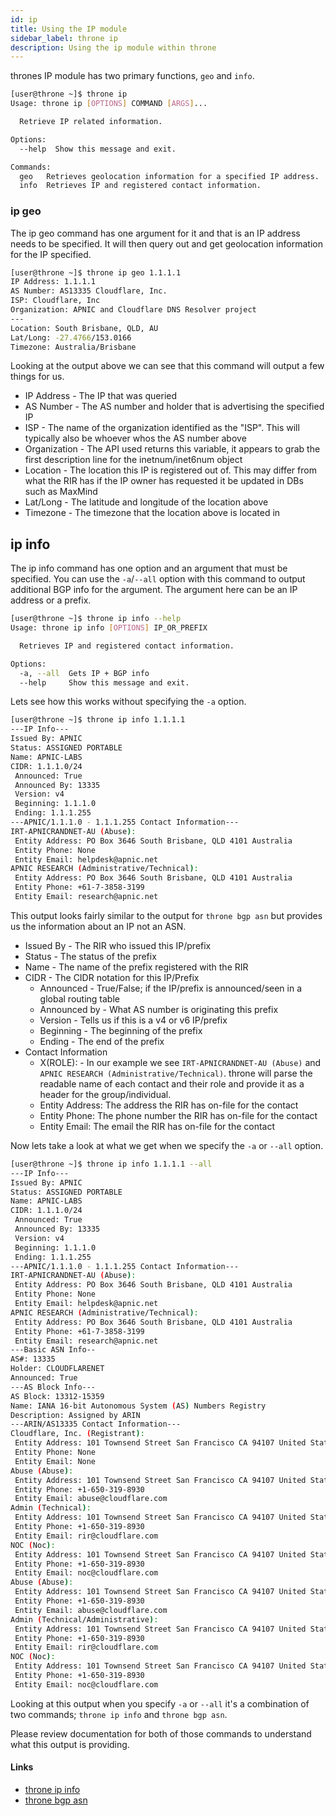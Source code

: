 ```yaml
---
id: ip
title: Using the IP module
sidebar_label: throne ip
description: Using the ip module within throne
---
```


thrones IP module has two primary functions, `geo` and `info`. 

```bash title="Help"
[user@throne ~]$ throne ip
Usage: throne ip [OPTIONS] COMMAND [ARGS]...

  Retrieve IP related information.

Options:
  --help  Show this message and exit.

Commands:
  geo   Retrieves geolocation information for a specified IP address.
  info  Retrieves IP and registered contact information.
```

### ip geo

The ip geo command has one argument for it and that is an IP address needs to be specified. It will then query out and get geolocation information
for the IP specified.

```bash title="Example"
[user@throne ~]$ throne ip geo 1.1.1.1
IP Address: 1.1.1.1
AS Number: AS13335 Cloudflare, Inc.
ISP: Cloudflare, Inc
Organization: APNIC and Cloudflare DNS Resolver project
---
Location: South Brisbane, QLD, AU
Lat/Long: -27.4766/153.0166
Timezone: Australia/Brisbane
```

Looking at the output above we can see that this command will output a few things for us.

- IP Address - The IP that was queried
- AS Number - The AS number and holder that is advertising the specified IP
- ISP - The name of the organization identified as the "ISP". This will typically also be whoever whos the AS number above
- Organization - The API used returns this variable, it appears to grab the first description line for the inetnum/inet6num object
- Location - The location this IP is registered out of. This may differ from what the RIR has if the IP owner has requested it be updated in DBs such as MaxMind
- Lat/Long - The latitude and longitude of the location above
- Timezone - The timezone that the location above is located in

## ip info

The ip info command has one option and an argument that must be specified. You can use the `-a`/`--all` option with this command to output additional BGP info
for the argument. The argument here can be an IP address or a prefix.

```bash title="Help"
[user@throne ~]$ throne ip info --help
Usage: throne ip info [OPTIONS] IP_OR_PREFIX

  Retrieves IP and registered contact information.

Options:
  -a, --all  Gets IP + BGP info
  --help     Show this message and exit.
```

Lets see how this works without specifying the `-a` option.

```bash title="Example"
[user@throne ~]$ throne ip info 1.1.1.1
---IP Info---
Issued By: APNIC
Status: ASSIGNED PORTABLE
Name: APNIC-LABS
CIDR: 1.1.1.0/24
 Announced: True
 Announced By: 13335
 Version: v4
 Beginning: 1.1.1.0
 Ending: 1.1.1.255
---APNIC/1.1.1.0 - 1.1.1.255 Contact Information---
IRT-APNICRANDNET-AU (Abuse):
 Entity Address: PO Box 3646 South Brisbane, QLD 4101 Australia
 Entity Phone: None
 Entity Email: helpdesk@apnic.net
APNIC RESEARCH (Administrative/Technical):
 Entity Address: PO Box 3646 South Brisbane, QLD 4101 Australia
 Entity Phone: +61-7-3858-3199
 Entity Email: research@apnic.net
```

This output looks fairly similar to the output for `throne bgp asn` but provides us the information about an IP not an ASN.

- Issued By - The RIR who issued this IP/prefix
- Status - The status of the prefix
- Name - The name of the prefix registered with the RIR
- CIDR - The CIDR notation for this IP/Prefix
    - Announced - True/False; if the IP/prefix is announced/seen in a global routing table
    - Announced by - What AS number is originating this prefix
    - Version - Tells us if this is a v4 or v6 IP/prefix
    - Beginning - The beginning of the prefix
    - Ending - The end of the prefix
- Contact Information
    - X(ROLE): - In our example we see `IRT-APNICRANDNET-AU (Abuse)` and `APNIC RESEARCH (Administrative/Technical)`. throne will parse 
    the readable name of each contact and their role and provide it as a header for the group/individual.
    - Entity Address: The address the RIR has on-file for the contact
    - Entity Phone: The phone number the RIR has on-file for the contact
    - Entity Email: The email the RIR has on-file for the contact

Now lets take a look at what we get when we specify the `-a` or `--all` option.

```bash Title="Example - --all"
[user@throne ~]$ throne ip info 1.1.1.1 --all
---IP Info---
Issued By: APNIC
Status: ASSIGNED PORTABLE
Name: APNIC-LABS
CIDR: 1.1.1.0/24
 Announced: True
 Announced By: 13335
 Version: v4
 Beginning: 1.1.1.0
 Ending: 1.1.1.255
---APNIC/1.1.1.0 - 1.1.1.255 Contact Information---
IRT-APNICRANDNET-AU (Abuse):
 Entity Address: PO Box 3646 South Brisbane, QLD 4101 Australia
 Entity Phone: None
 Entity Email: helpdesk@apnic.net
APNIC RESEARCH (Administrative/Technical):
 Entity Address: PO Box 3646 South Brisbane, QLD 4101 Australia
 Entity Phone: +61-7-3858-3199
 Entity Email: research@apnic.net
---Basic ASN Info--
AS#: 13335
Holder: CLOUDFLARENET
Announced: True
---AS Block Info---
AS Block: 13312-15359
Name: IANA 16-bit Autonomous System (AS) Numbers Registry
Description: Assigned by ARIN
---ARIN/AS13335 Contact Information---
Cloudflare, Inc. (Registrant):
 Entity Address: 101 Townsend Street San Francisco CA 94107 United States
 Entity Phone: None
 Entity Email: None
Abuse (Abuse):
 Entity Address: 101 Townsend Street San Francisco CA 94107 United States
 Entity Phone: +1-650-319-8930
 Entity Email: abuse@cloudflare.com
Admin (Technical):
 Entity Address: 101 Townsend Street San Francisco CA 94107 United States
 Entity Phone: +1-650-319-8930
 Entity Email: rir@cloudflare.com
NOC (Noc):
 Entity Address: 101 Townsend Street San Francisco CA 94107 United States
 Entity Phone: +1-650-319-8930
 Entity Email: noc@cloudflare.com
Abuse (Abuse):
 Entity Address: 101 Townsend Street San Francisco CA 94107 United States
 Entity Phone: +1-650-319-8930
 Entity Email: abuse@cloudflare.com
Admin (Technical/Administrative):
 Entity Address: 101 Townsend Street San Francisco CA 94107 United States
 Entity Phone: +1-650-319-8930
 Entity Email: rir@cloudflare.com
NOC (Noc):
 Entity Address: 101 Townsend Street San Francisco CA 94107 United States
 Entity Phone: +1-650-319-8930
 Entity Email: noc@cloudflare.com
```

Looking at this output when you specify `-a` or `--all` it's a combination of two commands; `throne ip info` and `throne bgp asn`.

Please review documentation for both of those commands to understand what this output is providing.

#### Links
- [throne ip info](https://www.throne.dev/docs/throne-cli-ip#ip-info)
- [throne bgp asn](https://www.throne.dev/docs/throne-cli-bgp#bgp-asn)